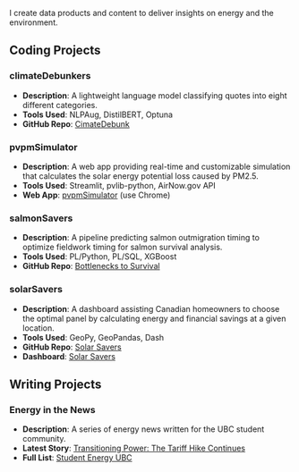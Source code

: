 I create data products and content to deliver insights on energy and the environment.

## Coding Projects 

### climateDebunkers
- **Description**: A lightweight language model classifying quotes into eight different categories.
- **Tools Used**: NLPAug, DistilBERT, Optuna
- **GitHub Repo**: [CimateDebunk](https://github.com/hbandukw/ClimateDebunk)

### pvpmSimulator
- **Description**: A web app providing real-time and customizable simulation that calculates the solar energy potential loss caused by PM2.5.
- **Tools Used**: Streamlit, pvlib-python, AirNow.gov API 
- **Web App**: [pvpmSimulator](https://pvpmsimulator.streamlit.app/) (use Chrome)

### salmonSavers
- **Description**: A pipeline predicting salmon outmigration timing to optimize fieldwork timing for salmon survival analysis. 
- **Tools Used**: PL/Python, PL/SQL, XGBoost
- **GitHub Repo**: [Bottlenecks to Survival](https://github.com/brahmwg/Bottlenecks_MDS_Capstone)

### solarSavers
- **Description**: A dashboard assisting Canadian homeowners to choose the optimal panel by calculating energy and financial savings at a given location. 
- **Tools Used**: GeoPy, GeoPandas, Dash
- **GitHub Repo**: [Solar Savers](https://github.com/UBC-MDS/DSCI-532_2024_9_solar-savers)
- **Dashboard**: [Solar Savers](https://dsci-532-2024-9-solar-savers.onrender.com/)

## Writing Projects 


### Energy in the News 
- **Description**: A series of energy news written for the UBC student community. 
- **Latest Story**: [Transitioning Power: The Tariff Hike Continues](https://www.studentenergyubc.com/post/transitioning-power-the-tariff-hike-continues)
- **Full List**: [Student Energy UBC](https://www.studentenergyubc.com/blog/categories/energy-in-the-news) 
